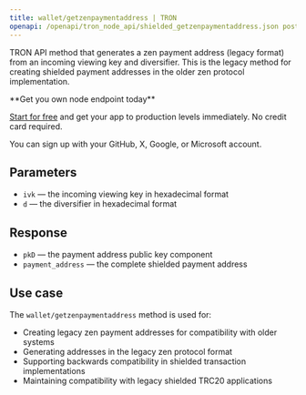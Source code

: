 ---
title: wallet/getzenpaymentaddress | TRON
openapi: /openapi/tron_node_api/shielded_getzenpaymentaddress.json post /95e61622bf6a8af293978377718e3b77/wallet/getzenpaymentaddress
---

TRON API method that generates a zen payment address (legacy format) from an incoming viewing key and diversifier. This is the legacy method for creating shielded payment addresses in the older zen protocol implementation.

<Check>
**Get you own node endpoint today**

[Start for free](https://console.chainstack.com/) and get your app to production levels immediately. No credit card required.

You can sign up with your GitHub, X, Google, or Microsoft account.
</Check>


## Parameters

* `ivk` — the incoming viewing key in hexadecimal format
* `d` — the diversifier in hexadecimal format

## Response

* `pkD` — the payment address public key component
* `payment_address` — the complete shielded payment address

## Use case

The `wallet/getzenpaymentaddress` method is used for:

* Creating legacy zen payment addresses for compatibility with older systems
* Generating addresses in the legacy zen protocol format
* Supporting backwards compatibility in shielded transaction implementations
* Maintaining compatibility with legacy shielded TRC20 applications